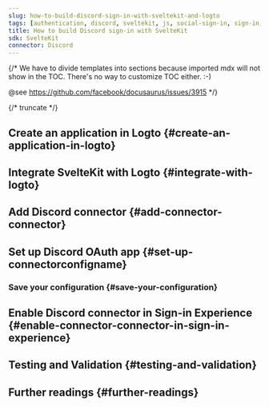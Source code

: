 ```yaml
---
slug: how-to-build-discord-sign-in-with-sveltekit-and-logto
tags: [authentication, discord, sveltekit, js, social-sign-in, sign-in, login]
title: How to build Discord sign-in with SvelteKit
sdk: SvelteKit
connector: Discord
---
```


{/*
  We have to divide templates into sections because imported mdx will not show in the TOC.
  There's no way to customize TOC either. :-)

  @see https://github.com/facebook/docusaurus/issues/3915
*/}




{/* truncate */}

<Intro connector={connector} sdk="SvelteKit" link="https://svelte.dev" />

## Create an application in Logto \{#create-an-application-in-logto}

<CreateApplication type="Traditional web" framework="SvelteKit" />

## Integrate SvelteKit with Logto \{#integrate-with-logto}

<FrameworkGuide />

## Add Discord connector \{#add-connector-connector}

<AddSocialConnector connector={connector} framework="SvelteKit" />

## Set up Discord OAuth app \{#set-up-connectorconfigname}

<ConnectorGuide />

### Save your configuration \{#save-your-configuration}

<SaveYourConfiguration connector={connector} />

## Enable Discord connector in Sign-in Experience \{#enable-connector-connector-in-sign-in-experience}

<EnableSocialConnector connector={connector} />

## Testing and Validation \{#testing-and-validation}

<TestingAndValidation connector={connector} sdk="SvelteKit" />

## Further readings \{#further-readings}

<FurtherReadings />

